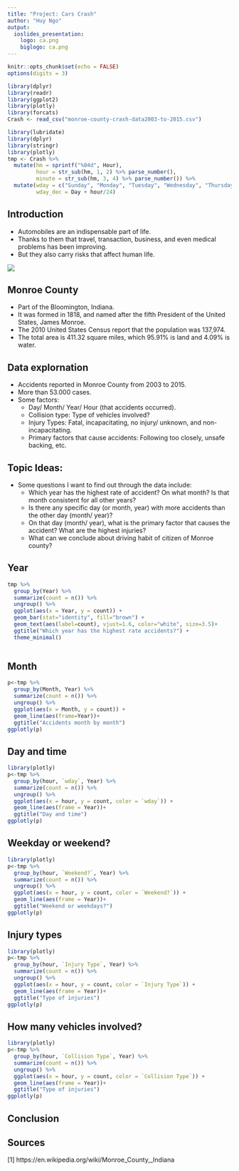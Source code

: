 ```yaml
---
title: "Project: Cars Crash"
author: "Huy Ngo"
output: 
  ioslides_presentation:
    logo: ca.png
    biglogo: ca.png
---
```


```r
knitr::opts_chunk$set(echo = FALSE)
options(digits = 3)
```

```r
library(dplyr)
library(readr)
library(ggplot2)
library(plotly)
library(forcats)
Crash <- read_csv("monroe-county-crash-data2003-to-2015.csv")
```

```r
library(lubridate)
library(dplyr)
library(stringr)
library(plotly)
tmp <- Crash %>%
  mutate(hm = sprintf("%04d", Hour),
         hour = str_sub(hm, 1, 2) %>% parse_number(),
         minute = str_sub(hm, 3, 4) %>% parse_number()) %>%
  mutate(wday = c("Sunday", "Monday", "Tuesday", "Wednesday", "Thursday", "Friday", "Saturday")[Day],
         wday_dec = Day + hour/24)
```

## Introduction {.smaller}
  - Automobiles are an indispensable part of life. 
  - Thanks to them that travel, transaction, business, and even medical problems has been improving.
  - But they also carry risks that affect human life.
  
  ![](cc.jpg)
  
## Monroe County {.smaller} 
- Part of the Bloomington, Indiana.
- It was formed in 1818, and named after the fifth President of the United States, James Monroe.
- The 2010 United States Census report that the population was 137,974.
- The total area is 411.32 square miles, which 95.91% is land and 4.09% is water.


## Data explornation {.smaller}
- Accidents reported in Monroe County from 2003 to 2015.
- More than 53.000 cases.
- Some factors:
  + Day/ Month/ Year/ Hour (that accidents occurred). 
  + Collision type: Type of vehicles involved?  
  + Injury Types: Fatal, incapacitating, no injury/ unknown, and non-incapacitating.
  + Primary factors that cause accidents: Following too closely, unsafe backing, etc.


## Topic Ideas: {.smaller}
- Some questions I want to find out through the data include:
  + Which year has the highest rate of accident? On what month? Is that month consistent for all other years? 
  + Is there any specific day (or month, year) with more accidents than the other day (month/ year)? 
  + On that day (month/ year), what is the primary factor that causes the accident? What are the highest injuries? 
  + What can we conclude about driving habit of citizen of Monroe county?

## Year {.smaller}

```r
tmp %>%
  group_by(Year) %>%
  summarize(count = n()) %>%
  ungroup() %>%
  ggplot(aes(x = Year, y = count)) + 
  geom_bar(stat="identity", fill="brown") + 
  geom_text(aes(label=count), vjust=1.6, color="white", size=3.5)+
  ggtitle("Which year has the highest rate accidents?") +
  theme_minimal()
  
```


  
## Month {.smaller}

```r
p<-tmp %>%
  group_by(Month, Year) %>%
  summarize(count = n()) %>%
  ungroup() %>%
  ggplot(aes(x = Month, y = count)) + 
  geom_line(aes(frame=Year))+
  ggtitle("Accidents month by month") 
ggplotly(p)

```

## Day and time {.smaller}

```r
library(plotly)
p<-tmp %>%
  group_by(hour, `wday`, Year) %>%
  summarize(count = n()) %>%
  ungroup() %>%
  ggplot(aes(x = hour, y = count, color = `wday`)) + 
  geom_line(aes(frame = Year))+
  ggtitle("Day and time")
ggplotly(p)

```



## Weekday or weekend? {.smaller}

```r
library(plotly)
p<-tmp %>%
  group_by(hour, `Weekend?`, Year) %>%
  summarize(count = n()) %>%
  ungroup() %>%
  ggplot(aes(x = hour, y = count, color = `Weekend?`)) + 
  geom_line(aes(frame = Year))+
  ggtitle("Weekend or weekdays?")
ggplotly(p)

```

## Injury types {.smaller}

```r
library(plotly)
p<-tmp %>%
  group_by(hour, `Injury Type`, Year) %>%
  summarize(count = n()) %>%
  ungroup() %>%
  ggplot(aes(x = hour, y = count, color = `Injury Type`)) + 
  geom_line(aes(frame = Year))+
  ggtitle("Type of injuries")
ggplotly(p)

```

## How many vehicles involved? {.smaller}

```r
library(plotly)
p<-tmp %>%
  group_by(hour, `Collision Type`, Year) %>%
  summarize(count = n()) %>%
  ungroup() %>%
  ggplot(aes(x = hour, y = count, color = `Collision Type`)) + 
  geom_line(aes(frame = Year))+
  ggtitle("Type of injuries")
ggplotly(p)

```

## Conclusion

## Sources

[1] https://en.wikipedia.org/wiki/Monroe_County,_Indiana